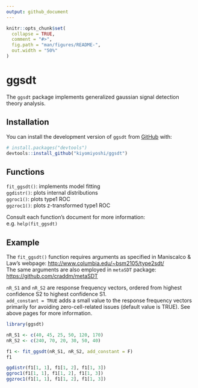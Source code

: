 ```yaml
---
output: github_document
---
```


<!-- README.md is generated from README.Rmd. Please edit that file -->

```r
knitr::opts_chunk$set(
  collapse = TRUE,
  comment = "#>",
  fig.path = "man/figures/README-",
  out.width = "50%"
)
```

# ggsdt

<!-- badges: start -->
<!-- badges: end -->

The `ggsdt` package implements generalized gaussian signal detection theory analysis.

## Installation

You can install the development version of `ggsdt` from [GitHub](https://github.com/) with:

``` r
# install.packages("devtools")
devtools::install_github("kiyomiyoshi/ggsdt")
```

## Functions
`fit_ggsdt()`: implements model fitting  
`ggdistr()`: plots internal distributions  
`ggroc1()`: plots type1 ROC  
`ggzroc1()`: plots z-transformed type1 ROC

Consult each function's document for more information: e.g. `help(fit_ggsdt)`

## Example

The `fit_ggsdt()` function requires arguments as specified in Maniscalco & Law’s webpage: <http://www.columbia.edu/~bsm2105/type2sdt/>  
The same arguments are also employed in `metaSDT` package: <https://github.com/craddm/metaSDT>

`nR_S1` and `nR_S2` are response frequency vectors, ordered from highest confidence S2 to highest confidence S1.  
`add_constant = TRUE` adds a small value to the response frequency vectors primarily for avoiding zero-cell-related issues (default value is TRUE). See above pages for more information.

```r
library(ggsdt)

nR_S1 <- c(40, 45, 25, 50, 120, 170)
nR_S2 <- c(240, 70, 20, 30, 50, 40)

f1 <- fit_ggsdt(nR_S1, nR_S2, add_constant = F)
f1
```

```r
ggdistr(f1[1, 1], f1[1, 2], f1[1, 3])
ggroc1(f1[1, 1], f1[1, 2], f1[1, 3])
ggzroc1(f1[1, 1], f1[1, 2], f1[1, 3])
```
